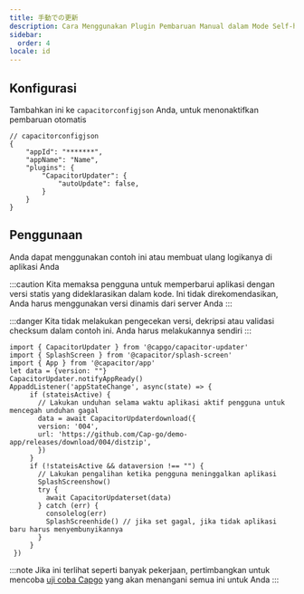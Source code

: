 ```yaml
---
title: 手動での更新
description: Cara Menggunakan Plugin Pembaruan Manual dalam Mode Self-hosted
sidebar:
  order: 4
locale: id
---
```


## Konfigurasi

Tambahkan ini ke ``capacitorconfigjson`` Anda, untuk menonaktifkan pembaruan otomatis
```tsx
// capacitorconfigjson
{
	"appId": "*******",
	"appName": "Name",
	"plugins": {
		"CapacitorUpdater": {
			"autoUpdate": false,
		}
	}
}
```

## Penggunaan

Anda dapat menggunakan contoh ini atau membuat ulang logikanya di aplikasi Anda

:::caution
Kita memaksa pengguna untuk memperbarui aplikasi dengan versi statis yang dideklarasikan dalam kode. Ini tidak direkomendasikan, Anda harus menggunakan versi dinamis dari server Anda
:::

:::danger
Kita tidak melakukan pengecekan versi, dekripsi atau validasi checksum dalam contoh ini. Anda harus melakukannya sendiri
:::

```tsx
import { CapacitorUpdater } from '@capgo/capacitor-updater'
import { SplashScreen } from '@capacitor/splash-screen'
import { App } from '@capacitor/app'
let data = {version: ""}
CapacitorUpdater.notifyAppReady()
AppaddListener('appStateChange', async(state) => {
     if (stateisActive) {
       // Lakukan unduhan selama waktu aplikasi aktif pengguna untuk mencegah unduhan gagal
       data = await CapacitorUpdaterdownload({
       version: '004',
       url: 'https://github.com/Cap-go/demo-app/releases/download/004/distzip',
       })
     }
     if (!stateisActive && dataversion !== "") {
       // Lakukan pengalihan ketika pengguna meninggalkan aplikasi
       SplashScreenshow()
       try {
         await CapacitorUpdaterset(data)
       } catch (err) {
         consolelog(err)
         SplashScreenhide() // jika set gagal, jika tidak aplikasi baru harus menyembunyikannya
       }
     }
 })
```

:::note
Jika ini terlihat seperti banyak pekerjaan, pertimbangkan untuk mencoba [uji coba Capgo](https://capgo.app/register/) yang akan menangani semua ini untuk Anda
:::
